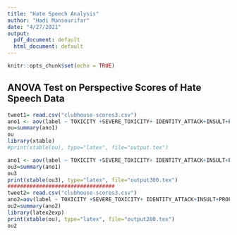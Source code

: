 ---
title: "Hate Speech Analysis"
author: "Hadi Mansourifar"
date: "4/27/2021"
output:
  pdf_document: default
  html_document: default
---

```{r setup, include=FALSE}
knitr::opts_chunk$set(echo = TRUE)
```

## ANOVA Test on Perspective Scores of Hate Speech Data


```{r}
tweet1= read.csv("clubhouse-scores3.csv")
ano1 <- aov(label ~ TOXICITY +SEVERE_TOXICITY+ IDENTITY_ATTACK+INSULT+PROFANITY+THREAT+SEXUALLY_EXPLICIT+OBSCENE+SPAM,data=tweet1, family=binomial(link='logit'))
ou=summary(ano1)
ou
library(xtable)
#print(xtable(ou), type="latex", file="output.tex")

ano1 <- aov(label ~ TOXICITY +SEVERE_TOXICITY+ IDENTITY_ATTACK+INSULT+PROFANITY+THREAT+SEXUALLY_EXPLICIT+OBSCENE+SPAM+ TOXICITY:IDENTITY_ATTACK+TOXICITY:SPAM +TOXICITY:THREAT+TOXICITY:INSULT , data=tweet1, family=binomial(link='logit'))
ou3=summary(ano1)
ou3
print(xtable(ou3), type="latex", file="output300.tex")
##################################
tweet2= read.csv("clubhouse-scores3.csv")
ano2=aov(label ~ TOXICITY +SEVERE_TOXICITY+ IDENTITY_ATTACK+INSULT+PROFANITY+THREAT+SEXUALLY_EXPLICIT+OBSCENE+SPAM,data=tweet2)
ou2=summary(ano2)
library(latex2exp)
print(xtable(ou), type="latex", file="output200.tex")
ou2

```


